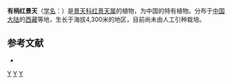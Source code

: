 {{Speciesbox 
| genus = Rhodiola
| species = petiolata
| authority = (Fröd) [[傅书遐|S. H. Fu]]
}}

'''有柄红景天'''（[[学名|学名]]：{{lang|la|''Rhodiola petiolata''}}）是[[景天科|景天科]][[红景天属|红景天属]]的植物，为中国的特有植物。分布于[[中国大陆|中国大陆]]的[[西藏|西藏]]等地，生长于海拔4,300米的地区，目前尚未由人工引种栽培。

== 参考文献 ==
<div class="references-small">
* {{cite web| url =http://www.bioinfo.cn/db05/KmzwSpecies.php?action=view&id=5745| title =有柄红景天| work =《中国高等植物数据库全库》| publisher =中国科学院微生物研究所| author =昆明植物研究所| accessdate =2009-02-25| deadurl =yes| archiveurl =https://web.archive.org/web/20160305031427/http://www.bioinfo.cn/db05/KmzwSpecies.php?action=view&id=5745| archivedate =2016-03-05}}
</div>
{{Taxonbar|from=Q11092128}}

{{DEFAULTSORT:Rhodiola petiolata}}
[[Category:红景天属|Y]]
[[Category:中國特有植物|Y]]
[[Category:西藏植物|Y]]